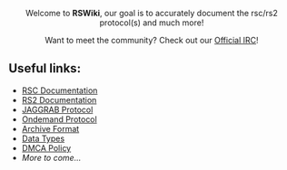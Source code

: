 <center>
Welcome to '''RSWiki''', our goal is to accurately document the rsc/rs2 protocol(s) and much more!

Want to meet the community? Check out our [[RSWiki IRC|Official IRC]]!
</center>

== Useful links: ==
* [[Category RSC|RSC Documentation]]
* [[Category RS2|RS2 Documentation]]
* [[Category JAGGRAB Protocol|JAGGRAB Protocol]]
* [[Category Ondemand Protocol|Ondemand Protocol]]
* [[Category Archive Format|Archive Format]]
* [[Data Types|Data Types]]
* [[DMCA Policy|DMCA Policy]]
* ''More to come...''